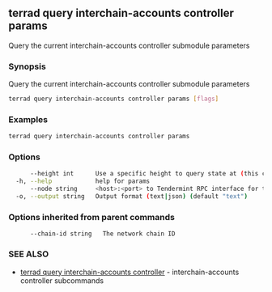 ## terrad query interchain-accounts controller params

Query the current interchain-accounts controller submodule parameters

### Synopsis

Query the current interchain-accounts controller submodule parameters

```sh Terrad
terrad query interchain-accounts controller params [flags]
```

### Examples

```sh Terrad
terrad query interchain-accounts controller params
```

### Options

```sh Terrad
      --height int      Use a specific height to query state at (this can error if the node is pruning state)
  -h, --help            help for params
      --node string     <host>:<port> to Tendermint RPC interface for this chain (default "tcp://localhost:26657")
  -o, --output string   Output format (text|json) (default "text")
```

### Options inherited from parent commands

```
      --chain-id string   The network chain ID
```

### SEE ALSO

* [terrad query interchain-accounts controller](terrad_query_interchain-accounts_controller.md)	 - interchain-accounts controller subcommands


